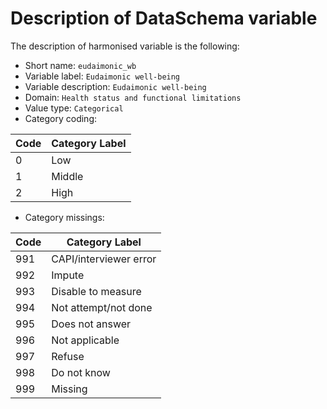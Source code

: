 # Description of DataSchema variable

The description of harmonised variable is the following:

* Short name: `eudaimonic_wb`
* Variable label: `Eudaimonic well-being`
* Variable description: `Eudaimonic well-being`
* Domain: `Health status and functional limitations`
* Value type: `Categorical`
* Category coding:

**Code** | **Category Label**
-------- | ------------------
0        | Low
1        | Middle
2        | High

* Category missings: 

**Code** | **Category Label**
----| ------------------
991 | CAPI/interviewer error
992 | Impute
993 | Disable to measure
994 | Not attempt/not done
995 | Does not answer
996 | Not applicable
997 | Refuse
998 | Do not know
999 | Missing